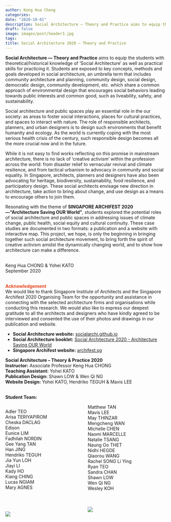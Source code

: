 ```yaml
---
author: Keng Hua Chong
categories:
date: "2020-10-01"
description: Social Architecture — Theory and Practice aims to equip the students with theoretical/historical knowledge of ‘Social Architecture’ as well as practical skills for practicing it.
draft: false
image: images/post/header3.jpg
tags:
title: Social Architecture 2020 — Theory and Practice
---
```

<style>
  .col2 {
    columns: 2 200px;         /* number of columns and width in pixels*/
    -webkit-columns: 2 200px; /* chrome, safari */
    -moz-columns: 2 200px;    /* firefox */
  }
</style>

__Social Architecture — Theory and Practice__ aims to equip the students with theoretical/historical knowledge of ‘Social Architecture’ as well as practical skills for practicing it. Students are exposed to key concepts, methods and goals developed in social architecture, an umbrella term that includes community architecture and planning, community design, social design, democratic design, community development, etc. which share a common approach of environmental design that encourages social behaviors leading towards public interests and common good, such as liveability, safety, and sustainability.<br>

Social architecture and public spaces play an essential role in the our society: as areas to foster social interactions, places for cultural practices, and spaces to interact with nature. The role of responsible architects, planners, and urban designers is to design such environments that benefit humanity and ecology. As the world is currently coping with the most serious health crisis of the century, such responsible design becomes all the more crucial now and in the future.<br>

While it is not easy to find works reflecting on this promise in mainstream architecture, there is no lack of ‘creative activism’ within the profession across the world: from disaster relief to vernacular revival and climate resilience, and from tactical urbanism to advocacy in community and social equality. In Singapore, architects, planners and designers have also been advocating for heritage, biodiversity, sustainability, food resilience, and participatory design. These social architects envisage new direction in architecture, take action to bring about change, and use design as a means to encourage others to join them.<br>

Resonating with the theme of __SINGAPORE ARCHIFEST 2020—“Architecture Saving OUR World”__, students explored the potential roles of social architecture and public spaces in addressing issues of climate change, public health, social equity and cultural continuity. These case studies are documented in two formats: a publication and a website with interactive map. This project, we hope, is only the beginning in bringing together such social architecture movement, to bring forth the spirit of creative activism amidst the dynamically changing world, and to show how architecture can make a difference.<br><br>

Keng Hua CHONG & Yohei KATO<br>
September 2020<br><br>

<span style="color:#E7451F">__Acknowledgement__</span><br>
We would like to thank Singapore Institute of Architects and the Singapore Archifest 2020 Organising Team for the opportunity and assistance in connecting with the selected architecture firms and organisations while conducting this research. We would also like to express our deepest gratitude to all the architects and designers who have kindly agreed to be interviewed and consented the use of their photos and drawings in our publication and website.<br>

- __Social Architecture website:__ [socialarchi.github.io](https://socialarchi.github.io){target="_blank"}
- __Social Architecture booklet:__ [Social Architecture 2020 - Architecture Saving OUR World ](https://issuu.com/surgroupe/docs/social_architecture_2020){target="_blank"}
- __Singapore Archifest website:__ [archifest.sg](https://www.archifest.sg){target="_blank"} <br>


__Social Architecture – Theory & Practice 2020__<br>
__Instructor:__ Associate Professor Keng Hua CHONG<br>
__Teaching Assistant:__ Yohei KATO<br>
__Publication Design:__ Shawn LOW & Wen Qi NG<br>
__Website Design:__ Yohei KATO, Hendriko TEGUH & Mavis LEE<br><br>

__Student Team:__<br>




<div class="col2">
Adler TEO<br>
Arisa TERIYAPIROM<br>
Cheska DACLAG<br>
Edison<br>
Eunice LIM<br>
Fadhilah NORDIN<br>
Gee Yang TAN<br>
Han JING<br>
Hendriko TEGUH<br>
Jia Yun LOH<br>
Jiayi LI<br>
Kady HO<br>
Kiang CHING<br>
Lucas NGIAM<br>
Mary AGNES<br>
Matthew TAN<br>
Mavis LEE<br>
May THINZAR<br>
Mengcheng WAN<br>
Michelle CHEN<br>
Naomi MARCELLE<br>
Natalie TSANG<br>
Naung Oo THET<br>
Nidhi HEGDE<br>
Qiaorou WANG <br>
Rachel SONG Li Ying<br>
Ryan TEO<br>
Sandra CHAN<br>
Shawn LOW<br>
Wen Qi NG<br>
Wesley KOH<br>
</div>

<br>

<div class="col2">
[![](https://socialarchi.github.io/images/ASD_logo.jpg)](https://asd.sutd.edu.sg/){target="_blank"}<br><br>
[![](https://socialarchi.github.io/images/SIA_logo.png)](https://sia.org.sg/){target="_blank"}<br>
</div>

<!-- ![](https://socialarchi.github.io/images/logos.png) -->


